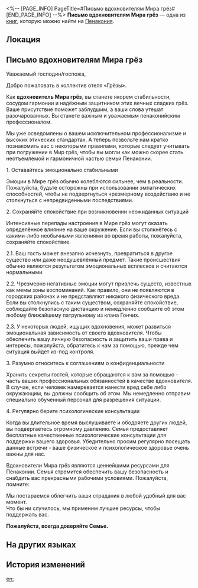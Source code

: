<%-- [PAGE_INFO]
PageTitle=#Письмо вдохновителям Мира грёз#
[END_PAGE_INFO] --%>
{{Дополнить}}
{{Книга Инфобокс
|id           = 330
|Название     = 
|Изображение  = Предмет Журнал Пенакония.png
|Мир          = Пенакония
|Томов        = 1
|Автор        = <!--нужно добавить-->
|Описание     = Официальное руководство, где описаны базовые правила для работы вдохновителем Мира грёз, в том числе кодекс профессиональной этики, возможные рабочие риски и способы их предотвращения.
|Том1         = {{tx}}
|Источник1    = {{tx|Отсутствует источник}}
|Персонажи    = 
|Фракции      = 
}}
'''Письмо вдохновителям Мира грёз''' — одна из [[Книги|книг]], которую можно найти на [[Пенакония]].

==Локация==
{{Отметка карты|<!--название карты-->|<!--id отметки-->}}

==Письмо вдохновителям Мира грёз==
Уважаемый господин/госпожа,

Добро пожаловать в коллектив отеля «Грёзы».

Как '''вдохновитель Мира грёз''', вы станете якорем стабильности, сосудом гармонии и надёжным защитником этих вечных сладких грёз. Ваше присутствие поможет заблудшим, а ваши слова утешат разочарованных. Вы станете важным и уважаемым пенаконийским профессионалом.

Мы уже осведомлены о вашем исключительном профессионализме и высоких этических стандартах. А теперь позвольте нам кратко познакомить вас с некоторыми правилами, которые следует учитывать при погружении в Мир грёз, чтобы вы могли как можно скорее стать неотъемлемой и гармоничной частью семьи Пенаконии.

1. Оставайтесь эмоционально стабильными

Эмоции в Мире грёз обычно колеблются сильнее, чем в реальности. Пожалуйста, будьте осторожны при использовании эмпатических способностей, чтобы не подвергнуться чрезмерному воздействию и не столкнуться с непредвиденными последствиями.

2. Сохраняйте спокойствие при возникновении неожиданных ситуаций

Интенсивные перепады настроения в Мире грёз могут оказать определённое влияние на ваше окружение. Если вы столкнётесь с какими-либо необычными явлениями во время работы, пожалуйста, сохраняйте спокойствие.

2.1. Ваш гость может внезапно исчезнуть, превратиться в другое существо или даже неодушевлённый предмет. Такие происшествия обычно являются результатом эмоциональных всплесков и считаются нормальными.

2.2. Чрезмерно негативные эмоции могут привлечь существ, известных как мемы зоны воспоминаний. Как правило, они не появляются в городских районах и не представляют никакого физического вреда. Если вы столкнулись с таким существом, сохраняйте спокойствие, соблюдайте безопасную дистанцию и немедленно сообщите об этом любому ближайшему патрульному из клана Гончих.

2.3. У некоторых людей, ищущих вдохновения, может развиться эмоциональная зависимость от своего вдохновителя. Чтобы обеспечить вашу личную безопасность и защитить ваши права и интересы, пожалуйста, обратитесь к нам за помощью, прежде чем ситуация выйдет из-под контроля.

3. Разумно относитесь к соглашениям о конфиденциальности

Хранить секреты гостей, которые обращаются к вам за помощью - часть ваших профессиональных обязанностей в качестве вдохновителя. В случае, если человек намеревается нанести вред себе либо окружающим, вы должны сообщить об этом. Мы немедленно отправим специально обученный персонал для разрешения ситуации.

4. Регулярно берите психологические консультации

Когда вы длительное время выслушиваете и ободряете других людей, вы подвергаетесь огромному давлению. Семья предоставляет бесплатные качественные психологические консультации для поддержки вашего здоровья. Убедительно просим регулярно посещать данные встречи - ваше физическое и психологическое здоровье очень важны для нас.

Вдохновители Мира грёз являются ценнейшими ресурсами для Пенаконии. Семья стремится обеспечить вашу безопасность и снабдить вас прекрасными рабочими условиями. Пожалуйста, помните:

Мы постараемся облегчить ваши страдания в любой удобный для вас момент.<br />
Что бы ни случилось, мы применим лучшие ресурсы, чтобы поддержать вас.

'''Пожалуйста, всегда доверяйте Семье.'''

==На других языках==
{{На других языках
|en   = ''A Letter to Dreamscape Motivators''
|zhs  = 《致梦境鼓励师的一封信》
|zht  = 《致夢境鼓勵師的一封信》
|ja   = 『ドリームサポーターへの手紙』
|ko   = ≪꿈세계 장려사에게 보내는 편지≫
|es   = Carta para motivadores oníricos
|fr   = ''Lettre aux protecteurs oniriques''
|ru   = Письмо вдохновителям Мира грёз
|th   = "จดหมายถึงนักสร้างแรงบันดาลฝัน"
|vi   = "Bức Thư Gửi Người Cổ Vũ Cõi Mộng"
|de   = „Ein Brief an die Traumberater“
|id   = "Sepucuk Surat untuk Motivator Dunia Mimpi"
|pt   = "Carta para os Motivadores Oníricos"
}}

==История изменений==
{{История изменений|3.5}}

[[en:]]